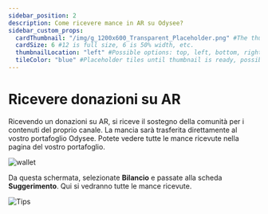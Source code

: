 ```yaml
---
sidebar_position: 2
description: Come ricevere mance in AR su Odysee?
sidebar_custom_props:
  cardThumbnail: "/img/g_1200x600_Transparent_Placeholder.png" #The thumbnail on the category card.
  cardSize: 6 #12 is full size, 6 is 50% width, etc.
  thumbnailLocation: "left" #Possible options: top, left, bottom, right, none
  tileColor: "blue" #Placeholder tiles until thumbnail is ready, possible options: blue, cream, darkpurple, lightpurple, mauve, orange, pink, none
---
```


# Ricevere donazioni su AR

Ricevendo un donazioni su AR, si riceve il sostegno della comunità per i contenuti del proprio canale. La mancia sarà trasferita direttamente al vostro portafoglio Odysee. Potete vedere tutte le mance ricevute nella pagina del vostro portafoglio.

![wallet](https://thumbs.odycdn.com/e6e0da12567980d225af59fdfb317f86.webp)

Da questa schermata, selezionate **Bilancio** e passate alla scheda **Suggerimento**. Qui si vedranno tutte le mance ricevute.

![Tips](https://thumbs.odycdn.com/04649ce7117cffdf0fcc6a6859401177.webp)
